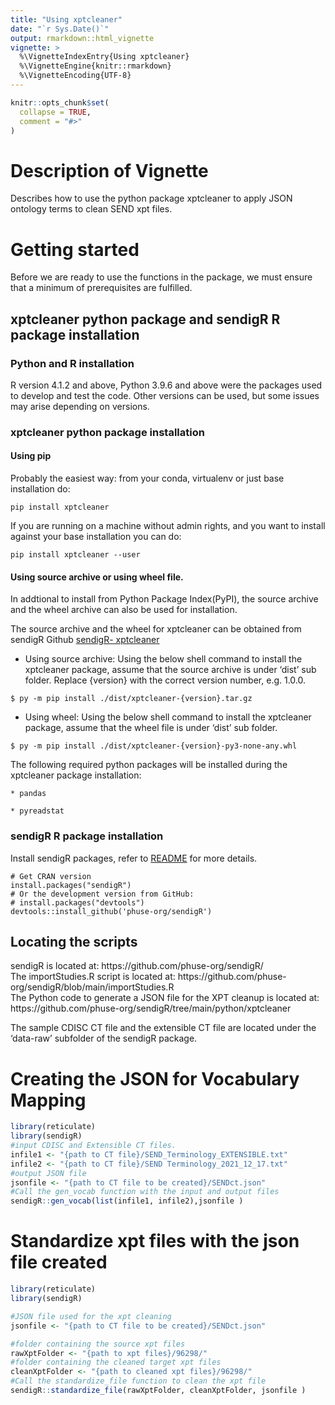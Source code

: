 ```yaml
---
title: "Using xptcleaner"
date: "`r Sys.Date()`"
output: rmarkdown::html_vignette
vignette: >
  %\VignetteIndexEntry{Using xptcleaner}
  %\VignetteEngine{knitr::rmarkdown}
  %\VignetteEncoding{UTF-8}
---
```


```r
knitr::opts_chunk$set(
  collapse = TRUE,
  comment = "#>"
)
```
# Description of Vignette

Describes how to use the python package xptcleaner to apply JSON ontology terms to clean SEND xpt files.

# Getting started

Before we are ready to use the functions in the package, we must ensure that a minimum of prerequisites are fulfilled.

## xptcleaner python package and sendigR R package installation

### Python and R installation
R version 4.1.2 and above, Python 3.9.6 and above were the packages used to develop and test the code. Other versions can be used, but some issues may arise depending on versions.

### xptcleaner python package installation
#### Using pip

Probably the easiest way: from your conda, virtualenv or just base installation do:

```
pip install xptcleaner
```

If you are running on a machine without admin rights, and you want to install against your base installation you can do:

```
pip install xptcleaner --user
```

#### Using source archive or using wheel file.
In addtional to install from Python Package Index(PyPI), the source archive and the wheel archive can also be used for installation.

The source archive and the wheel for xptcleaner can be obtained from sendigR Github  [sendigR- xptcleaner](https://github.com/phuse-org/sendigR/tree/main/python/xptcleaner/dist)

* Using source archive:
Using the below shell command to install the xptcleaner package, assume that the source archive is under 'dist' sub folder. Replace {version} with the correct version number, e.g. 1.0.0.

```
$ py -m pip install ./dist/xptcleaner-{version}.tar.gz

```
* Using wheel:
Using the below shell command to install the xptcleaner package, assume that the wheel file is under 'dist' sub folder.

```
$ py -m pip install ./dist/xptcleaner-{version}-py3-none-any.whl

```
The following required python packages will be installed during the xptcleaner package installation:<br>

    * pandas
    
    * pyreadstat

### sendigR R package installation
Install sendigR packages, refer to [README](https://github.com/phuse-org/sendigR/blob/main/README.md) for more details.    
```
# Get CRAN version
install.packages("sendigR")
# Or the development version from GitHub:
# install.packages("devtools")
devtools::install_github('phuse-org/sendigR')

```
## Locating the scripts

sendigR is located at: https://github.com/phuse-org/sendigR/<br>
The importStudies.R script is located at: https://github.com/phuse-org/sendigR/blob/main/importStudies.R<br>
The Python code to generate a JSON file for the XPT cleanup is located at: https://github.com/phuse-org/sendigR/tree/main/python/xptcleaner<br>

The sample CDISC CT file and the extensible CT file are located under the 'data-raw' subfolder of the sendigR package. 

# Creating the JSON for Vocabulary Mapping
```R
library(reticulate)
library(sendigR)
#input CDISC and Extensible CT files.
infile1 <- "{path to CT file}/SEND_Terminology_EXTENSIBLE.txt"
infile2 <- "{path to CT file}/SEND Terminology_2021_12_17.txt"
#output JSON file
jsonfile <- "{path to CT file to be created}/SENDct.json"
#Call the gen_vocab function with the input and output files
sendigR::gen_vocab(list(infile1, infile2),jsonfile )
```
# Standardize xpt files with the json file created
```R
library(reticulate)
library(sendigR)

#JSON file used for the xpt cleaning
jsonfile <- "{path to CT file to be created}/SENDct.json"

#folder containing the source xpt files
rawXptFolder <- "{path to xpt files}/96298/"
#folder containing the cleaned target xpt files
cleanXptFolder <- "{path to cleaned xpt files}/96298/"
#Call the standardize_file function to clean the xpt file
sendigR::standardize_file(rawXptFolder, cleanXptFolder, jsonfile )
```
